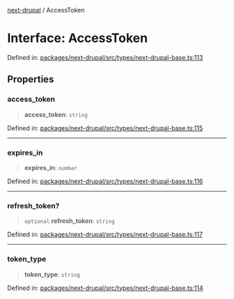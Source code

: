 [next-drupal](../globals.mdx) / AccessToken

# Interface: AccessToken

Defined in: [packages/next-drupal/src/types/next-drupal-base.ts:113](https://github.com/chapter-three/next-drupal/blob/99d53e7de9f279983acefda33ce5bc4643bafb3c/packages/next-drupal/src/types/next-drupal-base.ts#L113)

## Properties

### access_token

> **access_token**: `string`

Defined in: [packages/next-drupal/src/types/next-drupal-base.ts:115](https://github.com/chapter-three/next-drupal/blob/99d53e7de9f279983acefda33ce5bc4643bafb3c/packages/next-drupal/src/types/next-drupal-base.ts#L115)

---

### expires_in

> **expires_in**: `number`

Defined in: [packages/next-drupal/src/types/next-drupal-base.ts:116](https://github.com/chapter-three/next-drupal/blob/99d53e7de9f279983acefda33ce5bc4643bafb3c/packages/next-drupal/src/types/next-drupal-base.ts#L116)

---

### refresh_token?

> `optional` **refresh_token**: `string`

Defined in: [packages/next-drupal/src/types/next-drupal-base.ts:117](https://github.com/chapter-three/next-drupal/blob/99d53e7de9f279983acefda33ce5bc4643bafb3c/packages/next-drupal/src/types/next-drupal-base.ts#L117)

---

### token_type

> **token_type**: `string`

Defined in: [packages/next-drupal/src/types/next-drupal-base.ts:114](https://github.com/chapter-three/next-drupal/blob/99d53e7de9f279983acefda33ce5bc4643bafb3c/packages/next-drupal/src/types/next-drupal-base.ts#L114)
